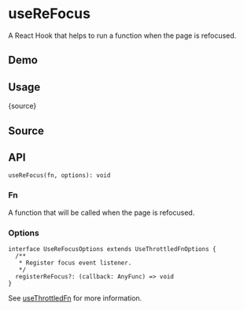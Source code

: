 # useReFocus


<HooksType category="Utilities" lowLevel />

<NotReleased />

A React Hook that helps to run a function when the page is refocused.

## Demo


<App />

## Usage


<RawCode>{source}</RawCode>

## Source


<Source />

## API

```tsx
useReFocus(fn, options): void
```

### Fn

A function that will be called when the page is refocused.

### Options

```tsx
interface UseReFocusOptions extends UseThrottledFnOptions {
  /**
   * Register focus event listener.
   */
  registerReFocus?: (callback: AnyFunc) => void
}
```

See [useThrottledFn](/reference/use-throttled-fn) for more information.
